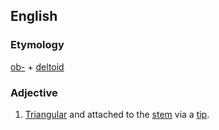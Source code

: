 ==English==

===Etymology===
[[ob-]] + [[deltoid]]

===Adjective===
{{en-adj|-}}

# {{label|en|botany|of leaves}} [[triangular|Triangular]] and attached to the [[stem]] via a [[tip]].